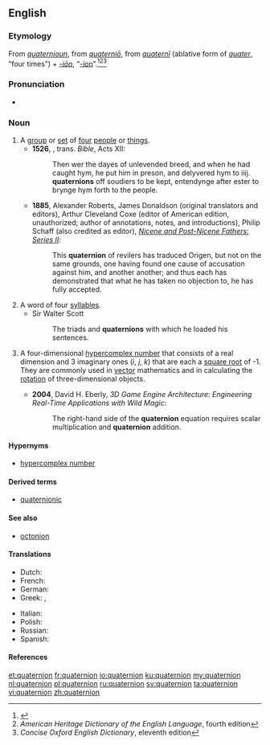 ==English==
{{wikipedia}}

===Etymology===
From {{etyl|enm|en}} ''[[quaternioun#Middle English|quaternioun]]'', from {{etyl|LL.|en}} ''[[quaternio#Latin|quaterniō]]'', from ''[[quaterni#Latin|quaternī]]'' (ablative form of ''[[quater#Latin|quater]]'', “four times”) + ''[[-ion#Latin|-iōn]]'', “[[-ion#English|-ion]]”.<ref name="D.C-etym">{{R:Dictionary.com 1.1}}</ref><ref name="AHD-etym">''American Heritage Dictionary of the English Language'', fourth edition</ref><ref name="COED-etym&sense">''Concise Oxford English Dictionary'', eleventh edition</ref>

===Pronunciation===
* {{a|UK}} {{IPA|/kwəˈtəːniən/|lang=en}}

===Noun===
{{en-noun}}

# A [[group]] or [[set]] of [[four]] [[people]] or [[thing]]s.
#* '''1526''', {{w|William Tyndale}}, trans. ''Bible'', Acts XII:
#*: Then wer the dayes of unlevended breed, and when he had caught hym, he put him in preson, and delyvered hym to iiij. '''quaternions''' off soudiers to be kept, entendynge after ester to brynge hym forth to the people.
#* '''1885''', Alexander Roberts, James Donaldson (original translators and editors), Arthur Cleveland Coxe (editor of American edition, unauthorized; author of annotations, notes, and introductions), Philip Schaff (also credited as editor), ''[[s:Nicene and Post-Nicene Fathers: Series II/Volume II/Socrates/Book VI/Chapter 13|Nicene and Post-Nicene Fathers: Series II]]'':
#*: This '''quaternion''' of revilers has traduced Origen, but not on the same grounds, one having found one cause of accusation against him, and another another; and thus each has demonstrated that what he has taken no objection to, he has fully accepted.
# A word of four [[syllable]]s.
#* Sir Walter Scott
#*: The triads and '''quaternions''' with which he loaded his sentences.
# {{label|en|mathematics}} A four-dimensional [[hypercomplex number]] that consists of a real dimension and 3 imaginary ones (''i'', ''j'', ''k'') that are each a [[square root]] of -1. They are commonly used in [[vector]] mathematics and in calculating the [[rotation]] of three-dimensional objects.
#* '''2004''', David H. Eberly, ''3D Game Engine Architecture: Engineering Real-Time Applications with Wild Magic'':
#*: The right-hand side of the '''quaternion''' equation requires scalar multiplication and '''quaternion''' addition.

====Hypernyms====
* [[hypercomplex number]]

====Derived terms====
* [[quaternionic]]

====See also====
* {{sense|mathematics}} [[octonion]]

====Translations====
{{trans-top|Mathematical sense}}
* Dutch: {{t+|nl|quaternion|n}}
* French: {{t+|fr|quaternion|m}}
* German: {{t|de|Quaternion|n}}
* Greek: {{t|el|τετραδόνιο|n}}, {{t|el|τετράνιο|n}}
{{trans-mid}}
* Italian: {{t|it|quaternione|m}}
* Polish: {{t|pl|kwaternion|m}}
* Russian: {{t+|ru|кватернион|m}}
* Spanish: {{t|es|cuaternión|m}}
{{trans-bottom}}

====References====
<references />

[[et:quaternion]]
[[fr:quaternion]]
[[io:quaternion]]
[[ku:quaternion]]
[[my:quaternion]]
[[nl:quaternion]]
[[pl:quaternion]]
[[ru:quaternion]]
[[sv:quaternion]]
[[ta:quaternion]]
[[vi:quaternion]]
[[zh:quaternion]]